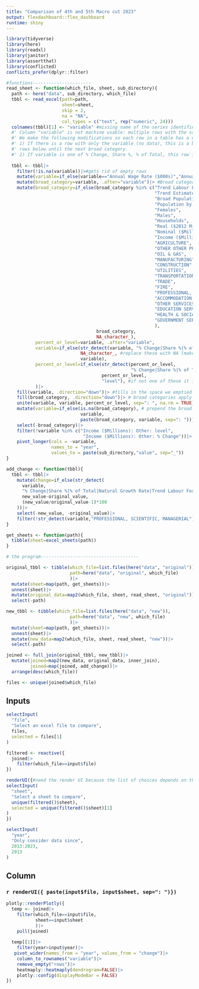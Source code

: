 ```yaml
---
title: "Comparison of 4th and 5th Macro cut 2023"
output: flexdashboard::flex_dashboard
runtime: shiny
---
```


```r
library(tidyverse)
library(here)
library(readxl)
library(janitor)
library(assertthat)
library(conflicted)
conflicts_prefer(dplyr::filter)
```

```r
#functions----------------------
read_sheet <- function(which_file, sheet, sub_directory){
  path <- here("data", sub_directory, which_file)
  tbbl <- read_excel(path=path,
                     sheet=sheet,
                     skip = 2,
                     na = "NA",
                     col_types = c("text", rep("numeric", 24)))
  colnames(tbbl)[1] <- "variable" #missing name of the series identifier
  #' Column "variable" is not machine usable: multiple rows with the same identifier.
  #' We make the following modifications so each row in a table has a unique identifier
  #' 1) If there is a row with only the variable (no data), this is a broad category that applies to all
  #' rows below until the next broad category.
  #' 2) If variable is one of % Change, Share %, % of Total, this row is referring to the row above. 
  
  tbbl <- tbbl|>
    filter(!is.na(variable))|>#gets rid of empty rows
    mutate(variable=if_else(variable=="Annual Wage Rate ($000s)","Annual Wage Rate", variable))|>
    mutate(broad_category=variable, .after="variable")|> #Broad categories are the rows that do not have data.
    mutate(broad_category=if_else(broad_category %in% c("Trend Labour Force Participation Rates by Age & Sex (%)",
                                                        "Trend Estimated Labour Force by Age & Sex (000s)",
                                                        "Broad Population Age Groups (000s)",
                                                        "Population by 5-Year Age/Sex Groups (000s)",
                                                        "Females",
                                                        "Males",
                                                        "Households",
                                                        "Real ($2012 Millions)",
                                                        "Nominal ($Millions)",
                                                        "Income ($Millions)",
                                                        "AGRICULTURE",
                                                        "OTHER OTHER PRIMARY",
                                                        "OIL & GAS",
                                                        "MANUFACTURING",
                                                        "CONSTRUCTION",
                                                        "UTILITIES",
                                                        "TRANSPORTATION & WAREHOUSING",
                                                        "TRADE",
                                                        "FIRE",
                                                        "PROFESSIONAL, SCIENTIFIC, MANAGERIAL",
                                                        "ACCOMMODATION & FOOD SERVICES",
                                                        "OTHER SERVICES",
                                                        "EDUCATION SERVICES",
                                                        "HEALTH & SOCIAL SERVICES",
                                                        "GOVERNMENT SERVICES"
                                                        ),
                                  broad_category,
                                  NA_character_),
           percent_or_level=variable, .after="variable",
           variable=if_else(str_detect(variable, "% Change|Share %|% of Total|Natural Growth Rate"),
                            NA_character_, #replace these with NA (make space for down-fill)
                            variable), 
           percent_or_level=if_else(str_detect(percent_or_level,
                                               "% Change|Share %|% of Total|Natural Growth Rate|Unemployment Rate"), 
                                    percent_or_level, 
                                    "level"), #if not one of these it is a level
           )|>
    fill(variable, .direction="down")|> #fills in the space we emptied out (getting rid of % Change, Share %, % of Total above)
    fill(broad_category, .direction="down")|> # broad categories apply to all data below, until next broad category.
    unite(variable, variable, percent_or_level, sep=": ", na.rm = TRUE)|> #append level or % to the variable name.
    mutate(variable=if_else(is.na(broad_category), # prepend the broad category, if there is a broad category.
                            variable,
                            paste(broad_category, variable, sep=": ")))|>
    select(-broad_category)|>
    filter(!variable %in% c("Income ($Millions): Other: level",
                             "Income ($Millions): Other: % Change"))|> #still redundancy in the naming... filter it out.
    pivot_longer(cols = -variable,
                 names_to = "year",
                 values_to = paste(sub_directory,"value", sep="_"))
}

add_change <- function(tbbl){
  tbbl <- tbbl|>
    mutate(change=if_else(str_detect(
      variable, 
      "% Change|Share %|% of Total|Natural Growth Rate|Trend Labour Force Participation Rates|Unemployment Rate"),
      new_value-original_value,
      (new_value/original_value-1)*100
    ))|>
    select(-new_value, -original_value)|>
    filter(!str_detect(variable,"PROFESSIONAL, SCIENTIFIC, MANAGERIAL")) #not sure why this not working?
}

get_sheets <- function(path){
  tibble(sheet=excel_sheets(path))
}

# the program-------------------------------------

original_tbbl <- tibble(which_file=list.files(here("data", "original")),
                        path=here("data", "original", which_file)
                        )|>
  mutate(sheet=map(path, get_sheets))|>
  unnest(sheet)|>
  mutate(original_data=map2(which_file, sheet, read_sheet, "original"))|>
  select(-path)

new_tbbl <- tibble(which_file=list.files(here("data", "new")),
                        path=here("data", "new", which_file)
                        )|>
  mutate(sheet=map(path, get_sheets))|>
  unnest(sheet)|>
  mutate(new_data=map2(which_file, sheet, read_sheet, "new"))|>
  select(-path)

joined <- full_join(original_tbbl, new_tbbl)|>
  mutate(joined=map2(new_data, original_data, inner_join),
         joined=map(joined, add_change))|>
  arrange(desc(which_file))

files <- unique(joined$which_file)
```


Inputs {.sidebar}
-------------------------------------

```r
selectInput(
  "file",
  "Select an excel file to compare",
  files,
  selected = files[1]
)

filtered <- reactive({
  joined|>
    filter(which_file==input$file)
})

renderUI({#need the render UI because the list of choices depends on the excel file
selectInput(
  "sheet",
  "Select a sheet to compare",
  unique(filtered()$sheet),
  selected = unique(filtered()$sheet)[1]
)
})

selectInput(
  "year",
  "Only consider data since",
  2013:2023,
  2013
)
```
 
Column
-------------------------------------
    
### `r renderUI({ paste(input$file, input$sheet, sep=": ")})`
    
```r
plotly::renderPlotly({
  temp <- joined|>
    filter(which_file==input$file, 
           sheet==input$sheet
           )|>
    pull(joined)
  
  temp[[1]]|>
    filter(year>input$year)|>
   pivot_wider(names_from = "year", values_from = "change")|>
    column_to_rownames("variable")|>
    remove_empty("rows")|>
    heatmaply::heatmaply(dendrogram=FALSE)|>
    plotly::config(displayModeBar = FALSE)
})
```
